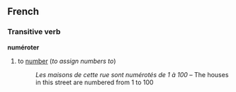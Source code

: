 ==French==
===Transitive verb===
'''numéroter'''

#to [[number]] (''to assign numbers to'')
#:''Les maisons de cette rue sont numérotés de 1 à 100'' &ndash; The houses in this street are numbered from 1 to 100